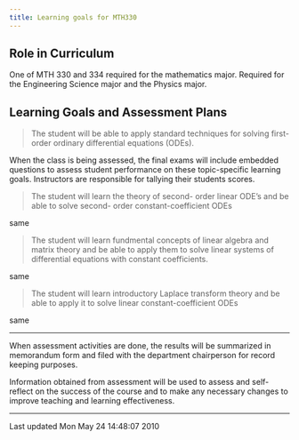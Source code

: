 ```yaml
---
title: Learning goals for MTH330
---
```


## Role in Curriculum

One of MTH 330 and 334 required for the mathematics major. Required for
the Engineering Science
major and the Physics major.

## Learning Goals and Assessment Plans

> The student will be able to apply standard
> techniques for solving first-order ordinary
> differential equations (ODEs).

When the class is being assessed, the final exams
will include embedded questions to assess student
performance on these topic-specific learning
goals. Instructors are responsible for tallying
their students scores.

> The student will learn the theory of second-
> order linear ODE's and be able to solve second-
> order constant-coefficient ODEs

same

> The student will learn fundmental concepts of
> linear algebra and matrix theory and be able to
> apply them to solve linear systems of
> differential equations with constant
> coefficients.

same

> The student will learn introductory Laplace
> transform theory and be able to apply it to solve
> linear constant-coefficient ODEs

same

----

When assessment activities are done, the results will be summarized in
memorandum form and filed with the department chairperson for record
keeping
purposes.

Information obtained from assessment will be used to assess and
self-reflect on the success of the course and to make any necessary
changes to
improve teaching and learning effectiveness.

------------------------------------------------------------------------

Last updated Mon May 24 14:48:07 2010

